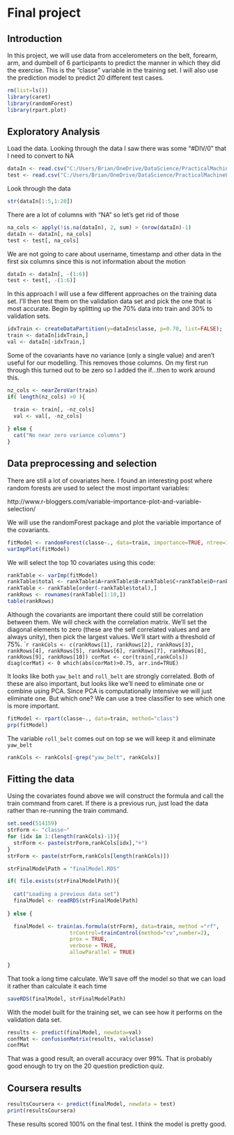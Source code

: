 # Final project

## Introduction

In this project, we will use data from accelerometers on the 
belt, forearm, arm, and dumbell of 6 participants to predict the 
manner in which they did the exercise. This is the "classe" variable 
in the training set. I will also use the prediction model to predict 
20 different test cases.

```r
rm(list=ls())
library(caret)
library(randomForest)
library(rpart.plot)
```

## Exploratory Analysis

Load the data. Looking through the data I saw there was some "#DIV/0" that I
need to convert to NA
```r
dataIn <- read.csv("C:/Users/Brian/OneDrive/DataScience/PracticalMachineLearning/pml-training.csv", na.strings = c("NA", "#DIV/0!", ""))
test <- read.csv("C:/Users/Brian/OneDrive/DataScience/PracticalMachineLearning/pml-testing.csv", na.strings = c("NA", "#DIV/0!", ""))
```

Look through the data
```r
str(dataIn[1:5,1:20])
```

There are a lot of columns with "NA" so let's get rid of those
```r
na_cols <- apply(!is.na(dataIn), 2, sum) > (nrow(dataIn)-1)
dataIn <- dataIn[, na_cols]
test <- test[, na_cols]
```

We are not going to care about username, timestamp and other data in the first six 
columns since this is not information about the motion
```r
dataIn <- dataIn[, -(1:6)]
test <- test[, -(1:6)]
```

In this approach I will use a few different approaches on the training data set. I'll
then test them on the validation data set and pick the one that is most accurate.
Begin by splitting up the 70% data into train and 30% to validation sets.
```r
idxTrain <- createDataPartition(y=dataIn$classe, p=0.70, list=FALSE);
train <- dataIn[idxTrain,]
val <- dataIn[-idxTrain,]
```

Some of the covariants have no variance (only a single value) and aren't
useful for our modelling. This removes those columns. On my first run through
this turned out to be zero so I added the if...then to work around this.
```r
nz_cols <- nearZeroVar(train)
if( length(nz_cols) >0 ){

  train <- train[, -nz_cols]
  val <- val[, -nz_cols]
  
} else {
  cat("No near zero variance columns")
}
```

## Data preprocessing and selection

There are still a lot of covariates here. I found an interesting post where 
random forests are used to select the most important variables:

http://www.r-bloggers.com/variable-importance-plot-and-variable-selection/

We will use the randomForest package and plot the variable importance of the 
covariants.

```r
fitModel <- randomForest(classe~., data=train, importance=TRUE, ntree=100)
varImpPlot(fitModel)
```

We will select the top 10 covariates using this code:
```r
rankTable <- varImp(fitModel)
rankTable$total <- rankTable$A+rankTable$B+rankTable$C+rankTable$D+rankTable$E
rankTable <- rankTable[order(-rankTable$total),]
rankRows <- rownames(rankTable[1:10,])
table(rankRows)
```

Although the covariants are important there could still be correlation
between them. We will check with the correlation matrix. We'll set the diagonal
elements to zero (these are the self correlated values and are always unity), then
pick the largest values. We'll start with a threshold of 75%.
````r
rankCols <- c(rankRows[1], rankRows[2], rankRows[3], rankRows[4], rankRows[5], rankRows[6], rankRows[7], rankRows[8], rankRows[9], rankRows[10])
corMat <- cor(train[,rankCols])
diag(corMat) <- 0
which(abs(corMat)>0.75, arr.ind=TRUE)
```

It looks like both `yaw_belt` and `roll_belt` are strongly correlated. Both of these are
also important, but looks like we'll need to eliminate one or combine using PCA. 
Since PCA is computationally intensive we will just eliminate one. But which one?
We can use a tree classifier to see which one is more important.
```r
fitModel <- rpart(classe~., data=train, method="class")
prp(fitModel)
```
The variable `roll_belt` comes out on top se we will keep it and eliminate `yaw_belt`
```r
rankCols <- rankCols[-grep("yaw_belt", rankCols)]
```

## Fitting the data
Using the covariates found above we will construct the formula and call the
train command from caret. If there is a previous run, just load the data
rather than re-running the train command.

```r
set.seed(514159)
strForm <- "classe~"
for (idx in 1:(length(rankCols)-1)){
  strForm <- paste(strForm,rankCols[idx],"+")
}
strForm <- paste(strForm,rankCols[length(rankCols)])

strFinalModelPath = "finalModel.RDS"

if( file.exists(strFinalModelPath)){
  
  cat("Loading a previous data set")
  finalModel <- readRDS(strFinalModelPath)
  
} else {

  finalModel <- train(as.formula(strForm), data=train, method ="rf",
                    trControl=trainControl(method="cv",number=2),
                    prox = TRUE,
                    verbose = TRUE,
                    allowParallel = TRUE)
  
}


```

That took a long time calculate. We'll save off the model so that we can load it
rather than calculate it each time
```r
saveRDS(finalModel, strFinalModelPath)
```

With the model built for the training set, we can see how it performs on the
validation data set.
```r
results <- predict(finalModel, newdata=val)
confMat <- confusionMatrix(results, val$classe)
confMat
```
That was a good result, an overall accuracy over 99%. That is 
probably good enough to try on the 20 question prediction quiz.

## Coursera results

```r
resultsCoursera <- predict(finalModel, newdata = test)
print(resultsCoursera)
```

These results scored 100% on the final test. I think the model is pretty good.
